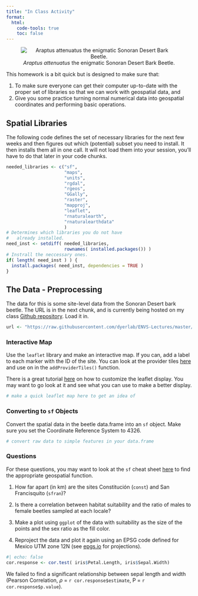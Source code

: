 ---
title: "In Class Activity"
format: 
  html:
    code-tools: true
    toc: false
---

<center>
![*Araptus attenuatus* the enigmatic Sonoran Desert Bark Beetle.](https://live.staticflickr.com/65535/50441339417_74e04216fa_w_d.jpg)
</center>


This homework is a bit quick but is designed to make sure that:

1. To make sure everyone can get their computer up-to-date with the proper set of libraries so that we can work with geospatial data, and
2. Give you some practice turning normal numerical data into geospatial coordinates and performing basic operations.

## Spatial Libraries

The following code defines the set of necessary libraries for the next few weeks and then figures out which (potential) subset you need to install. It then installs them all in one call.  It will not load them into your session, you'll have to do that later in your code chunks.

```{r}
needed_libraries <- c("sf",
                      "maps",
                      "units",
                      "rgdal",
                      "rgeos",
                      "GGally",
                      "raster",
                      "mapproj",
                      "leaflet",
                      "rnaturalearth",
                      "rnaturalearthdata"
                      )
# Determines which libraries you do not have
#   already installed.
need_inst <- setdiff( needed_libraries, 
                      rownames( installed.packages()) )
# Instrall the neccessary ones.
if( length( need_inst ) ) {
  install.packages( need_inst, dependencies = TRUE )
}
```



## The Data - Preprocessing

The data for this is some site-level data from the Sonoran Desert bark beetle.  The URL is in the next chunk, and is currently being hosted on my class [Github repository](https://github.com/dyerlab/ENVS-Lectures).  Load it in.

```{r}
url <- "https://raw.githubusercontent.com/dyerlab/ENVS-Lectures/master/data/Araptus_Disperal_Bias.csv"
```


### Interactive Map

Use the `leaflet` library and make an interactive map.  If you can, add a label to each marker with the ID of the site.  You can look at the provider tiles [here](https://leaflet-extras.github.io/leaflet-providers/preview/) and use on in the `addProviderTiles()` function. 

There is a great tutorial [here](https://rstudio.github.io/leaflet/map_widget.html) on how to customize the leaflet display.  You may want to go look at it and see what you can use to make a better display.

```{r}
# make a quick leaflet map here to get an idea of 
```

### Converting to `sf` Objects

Convert the spatial data in the beetle data.frame into an `sf` object.  Make sure you set the Coordinate Reference System to $4326$.


```{r}
# convert raw data to simple features in your data.frame
```


### Questions

For these questions, you may want to look at the `sf` cheat sheet [here](https://github.com/rstudio/cheatsheets/raw/main/sf.pdf) to find the appropriate geospatial function.

1. How far apart (in km) are the sites Constitución (`const`) and San Francisquito (`sfran`)?  

2. Is there a correlation between habitat suitability and the ratio of males to female beetles sampled at each locale?  

3. Make a plot using `ggplot` of the data with suitability as the size of the points and the sex ratio as the fill color.

4. Reproject the data and plot it again using an EPSG code defined for Mexico UTM zone 12N (see [epgs.io](https://epsg.io) for projections).



```{r}
#| echo: false
cor.response <- cor.test( iris$Petal.Length, iris$Sepal.Width)
```


We failed to find a significant relationship between sepal length and width (Pearson Correlation, $\rho$ = `r cor.response$estimate`, P = `r cor.response$p.value`).








